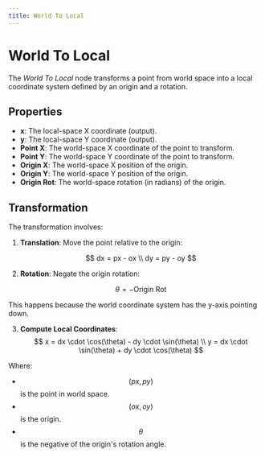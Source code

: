 ```yaml
---
title: World To Local
---
```


# World To Local

The _World To Local_ node transforms a point from world space into a local coordinate system defined by an origin and a rotation.

## Properties

- **x**: The local-space X coordinate (output).
- **y**: The local-space Y coordinate (output).
- **Point X**: The world-space X coordinate of the point to transform.
- **Point Y**: The world-space Y coordinate of the point to transform.
- **Origin X**: The world-space X position of the origin.
- **Origin Y**: The world-space Y position of the origin.
- **Origin Rot**: The world-space rotation (in radians) of the origin.

## Transformation

The transformation involves:

1. **Translation**: Move the point relative to the origin:

   $$
   dx = px - ox \\
   dy = py - oy
   $$

2. **Rotation**: Negate the origin rotation:

   $$
   \theta = -\text{Origin Rot}
   $$

This happens because the world coordinate system has the y-axis pointing down.

3. **Compute Local Coordinates**:
   $$
   x = dx \cdot \cos(\theta) - dy \cdot \sin(\theta) \\
   y = dx \cdot \sin(\theta) + dy \cdot \cos(\theta)
   $$

Where:

- $$(px, py)$$ is the point in world space.
- $$(ox, oy)$$ is the origin.
- $$\theta$$ is the negative of the origin's rotation angle.

<DocsNodeEditor type="WorldToLocal" />
